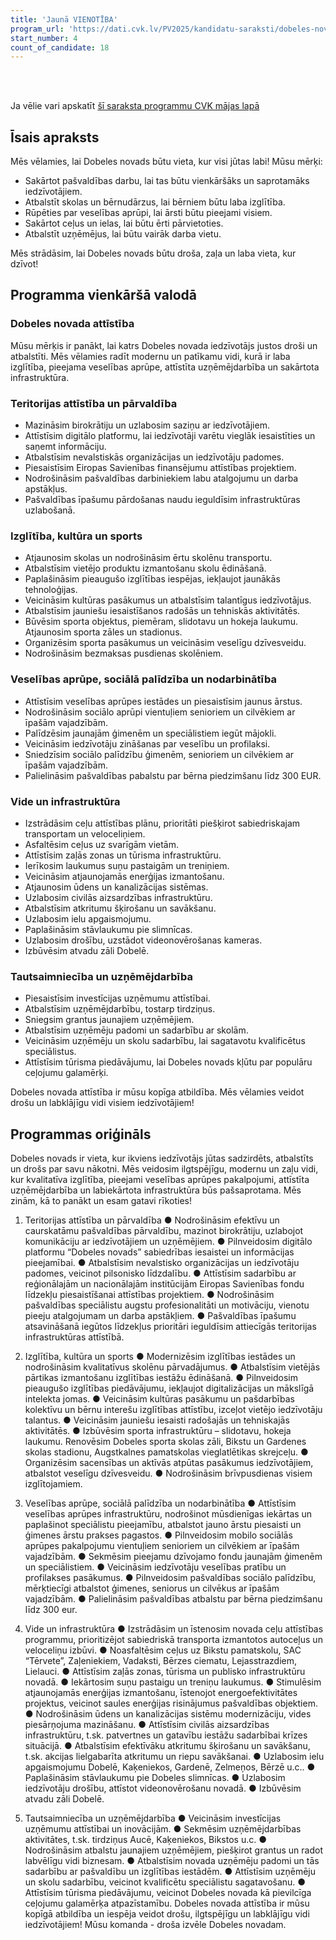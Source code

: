 ```yaml
---
title: 'Jaunā VIENOTĪBA'
program_url: 'https://dati.cvk.lv/PV2025/kandidatu-saraksti/dobeles-novads/jauna-vienotiba'
start_number: 4
count_of_candidate: 18
---
```



<Badge text="Efektīva pārvaldība" variant="note" size="small" /> <Badge text="Kvalitatīva izglītība" variant="note" size="small" /> <Badge text="Veselības aprūpes pieejamība" variant="note" size="small" /> <Badge text="Infrastruktūras attīstība" variant="note" size="small" /> <Badge text="Uzņēmējdarbības atbalsts" variant="note" size="small" />

<br/><br/> 

<Card title='Šis ir mākslīga intelekta ģenerēts apraksts' icon='starlight'>
    Ja vēlie vari apskatīt <a href={frontmatter.program_url} target='_blank'>šī saraksta programmu CVK mājas lapā</a>
    </Card>

## Īsais apraksts

Mēs vēlamies, lai Dobeles novads būtu vieta, kur visi jūtas labi! Mūsu mērķi:

*   Sakārtot pašvaldības darbu, lai tas būtu vienkāršāks un saprotamāks iedzīvotājiem.
*   Atbalstīt skolas un bērnudārzus, lai bērniem būtu laba izglītība.
*   Rūpēties par veselības aprūpi, lai ārsti būtu pieejami visiem.
*   Sakārtot ceļus un ielas, lai būtu ērti pārvietoties.
*   Atbalstīt uzņēmējus, lai būtu vairāk darba vietu.

Mēs strādāsim, lai Dobeles novads būtu droša, zaļa un laba vieta, kur dzīvot!

## Programma vienkāršā valodā

### Dobeles novada attīstība

Mūsu mērķis ir panākt, lai katrs Dobeles novada iedzīvotājs justos droši un atbalstīti. Mēs vēlamies radīt modernu un patīkamu vidi, kurā ir laba izglītība, pieejama veselības aprūpe, attīstīta uzņēmējdarbība un sakārtota infrastruktūra.

### Teritorijas attīstība un pārvaldība

*   Mazināsim birokrātiju un uzlabosim saziņu ar iedzīvotājiem.
*   Attīstīsim digitālo platformu, lai iedzīvotāji varētu vieglāk iesaistīties un saņemt informāciju.
*   Atbalstīsim nevalstiskās organizācijas un iedzīvotāju padomes.
*   Piesaistīsim Eiropas Savienības finansējumu attīstības projektiem.
*   Nodrošināsim pašvaldības darbiniekiem labu atalgojumu un darba apstākļus.
*   Pašvaldības īpašumu pārdošanas naudu ieguldīsim infrastruktūras uzlabošanā.

### Izglītība, kultūra un sports

*   Atjaunosim skolas un nodrošināsim ērtu skolēnu transportu.
*   Atbalstīsim vietējo produktu izmantošanu skolu ēdināšanā.
*   Paplašināsim pieaugušo izglītības iespējas, iekļaujot jaunākās tehnoloģijas.
*   Veicināsim kultūras pasākumus un atbalstīsim talantīgus iedzīvotājus.
*   Atbalstīsim jauniešu iesaistīšanos radošās un tehniskās aktivitātēs.
*   Būvēsim sporta objektus, piemēram, slidotavu un hokeja laukumu. Atjaunosim sporta zāles un stadionus.
*   Organizēsim sporta pasākumus un veicināsim veselīgu dzīvesveidu.
*   Nodrošināsim bezmaksas pusdienas skolēniem.

### Veselības aprūpe, sociālā palīdzība un nodarbinātība

*   Attīstīsim veselības aprūpes iestādes un piesaistīsim jaunus ārstus.
*   Nodrošināsim sociālo aprūpi vientuļiem senioriem un cilvēkiem ar īpašām vajadzībām.
*   Palīdzēsim jaunajām ģimenēm un speciālistiem iegūt mājokli.
*   Veicināsim iedzīvotāju zināšanas par veselību un profilaksi.
*   Sniedzīsim sociālo palīdzību ģimenēm, senioriem un cilvēkiem ar īpašām vajadzībām.
*   Palielināsim pašvaldības pabalstu par bērna piedzimšanu līdz 300 EUR.

### Vide un infrastruktūra

*   Izstrādāsim ceļu attīstības plānu, prioritāti piešķirot sabiedriskajam transportam un veloceliņiem.
*   Asfaltēsim ceļus uz svarīgām vietām.
*   Attīstīsim zaļās zonas un tūrisma infrastruktūru.
*   Ierīkosim laukumus suņu pastaigām un treniņiem.
*   Veicināsim atjaunojamās enerģijas izmantošanu.
*   Atjaunosim ūdens un kanalizācijas sistēmas.
*   Uzlabosim civilās aizsardzības infrastruktūru.
*   Atbalstīsim atkritumu šķirošanu un savākšanu.
*   Uzlabosim ielu apgaismojumu.
*   Paplašināsim stāvlaukumu pie slimnīcas.
*   Uzlabosim drošību, uzstādot videonovērošanas kameras.
*   Izbūvēsim atvadu zāli Dobelē.

### Tautsaimniecība un uzņēmējdarbība

*   Piesaistīsim investīcijas uzņēmumu attīstībai.
*   Atbalstīsim uzņēmējdarbību, tostarp tirdziņus.
*   Sniegsim grantus jaunajiem uzņēmējiem.
*   Atbalstīsim uzņēmēju padomi un sadarbību ar skolām.
*   Veicināsim uzņēmēju un skolu sadarbību, lai sagatavotu kvalificētus speciālistus.
*   Attīstīsim tūrisma piedāvājumu, lai Dobeles novads kļūtu par populāru ceļojumu galamērķi.

Dobeles novada attīstība ir mūsu kopīga atbildība. Mēs vēlamies veidot drošu un labklājīgu vidi visiem iedzīvotājiem!

## Programmas oriģināls

Dobeles novads ir vieta, kur ikviens iedzīvotājs jūtas sadzirdēts, atbalstīts un drošs par savu nākotni. Mēs veidosim ilgtspējīgu, modernu un zaļu vidi, kur kvalitatīva izglītība, pieejami veselības aprūpes pakalpojumi, attīstīta uzņēmējdarbība un labiekārtota infrastruktūra būs pašsaprotama. Mēs zinām, kā to panākt un esam gatavi rīkoties!
1. Teritorijas attīstība un pārvaldība
● Nodrošināsim efektīvu un caurskatāmu pašvaldības pārvaldību, mazinot birokrātiju, uzlabojot komunikāciju ar iedzīvotājiem un uzņēmējiem.
● Pilnveidosim digitālo platformu “Dobeles novads” sabiedrības iesaistei un informācijas pieejamībai.
● Atbalstīsim nevalstisko organizācijas un iedzīvotāju padomes, veicinot pilsonisko līdzdalību.
● Attīstīsim sadarbību ar reģionālajām un nacionālajām institūcijām Eiropas Savienības fondu līdzekļu piesaistīšanai attīstības projektiem.
● Nodrošināsim pašvaldības speciālistu augstu profesionalitāti un motivāciju, vienotu pieeju atalgojumam un darba apstākļiem.
● Pašvaldības īpašumu atsavināšanā iegūtos līdzekļus prioritāri ieguldīsim attiecīgās teritorijas infrastruktūras attīstībā.
2. Izglītība, kultūra un sports
● Modernizēsim izglītības iestādes un nodrošināsim kvalitatīvus skolēnu pārvadājumus.
● Atbalstīsim vietējās pārtikas izmantošanu izglītības iestāžu ēdināšanā.
● Pilnveidosim pieaugušo izglītības piedāvājumu, iekļaujot digitalizācijas un mākslīgā intelekta jomas.
● Veicināsim kultūras pasākumu un pašdarbības kolektīvu un bērnu interešu izglītības attīstību, izceļot vietējo iedzīvotāju talantus.
● Veicināsim jauniešu iesaisti radošajās un tehniskajās aktivitātēs.
● Izbūvēsim sporta infrastruktūru – slidotavu, hokeja laukumu. Renovēsim Dobeles sporta skolas zāli, Bikstu un Gardenes skolas stadionu, Augstkalnes pamatskolas vieglatlētikas skrejceļu.
● Organizēsim sacensības un aktīvās atpūtas pasākumus iedzīvotājiem, atbalstot veselīgu dzīvesveidu.
● Nodrošināsim brīvpusdienas visiem izglītojamiem.

3. Veselības aprūpe, sociālā palīdzība un nodarbinātība
● Attīstīsim veselības aprūpes infrastruktūru, nodrošinot mūsdienīgas iekārtas un paplašinot speciālistu pieejamību, atbalstot jauno ārstu piesaisti un ģimenes ārstu prakses pagastos.
● Pilnveidosim mobilo sociālās aprūpes pakalpojumu vientuļiem senioriem un cilvēkiem ar īpašām vajadzībām.
● Sekmēsim pieejamu dzīvojamo fondu jaunajām ģimenēm un speciālistiem.
● Veicināsim iedzīvotāju veselības pratību un profilakses pasākumus.
● Pilnveidosim pašvaldības sociālo palīdzību, mērķtiecīgi atbalstot ģimenes, seniorus un cilvēkus ar īpašām vajadzībām.
● Palielināsim pašvaldības atbalstu par bērna piedzimšanu līdz 300 eur.
4. Vide un infrastruktūra
● Izstrādāsim un īstenosim novada ceļu attīstības programmu, prioritizējot sabiedriskā transporta izmantotos autoceļus un veloceliņu izbūvi.
● Noasfaltēsim ceļus uz Bikstu pamatskolu, SAC “Tērvete”, Zaļeniekiem, Vadaksti, Bērzes ciematu, Lejasstrazdiem, Lielauci.
● Attīstīsim zaļās zonas, tūrisma un publisko infrastruktūru novadā.
● Iekārtosim suņu pastaigu un treniņu laukumus.
● Stimulēsim atjaunojamās enerģijas izmantošanu, īstenojot energoefektivitātes projektus, veicinot saules enerģijas risinājumus pašvaldības objektiem.
● Nodrošināsim ūdens un kanalizācijas sistēmu modernizāciju, vides piesārņojuma mazināšanu.
● Attīstīsim civilās aizsardzības infrastruktūru, t.sk. patvertnes un gatavību iestāžu sadarbībai krīzes situācijā.
● Atbalstīsim efektīvāku atkritumu šķirošanu un savākšanu, t.sk. akcijas lielgabarīta atkritumu un riepu savākšanai.
● Uzlabosim ielu apgaismojumu Dobelē, Kaķeniekos, Gardenē, Zelmeņos, Bērzē u.c..
● Paplašināsim stāvlaukumu pie Dobeles slimnīcas.
● Uzlabosim iedzīvotāju drošību, attīstot videonovērošanu novadā.
● Izbūvēsim atvadu zāli Dobelē.
5. Tautsaimniecība un uzņēmējdarbība
● Veicināsim investīcijas uzņēmumu attīstībai un inovācijām.
● Sekmēsim uzņēmējdarbības aktivitātes, t.sk. tirdziņus Aucē, Kaķeniekos, Bikstos u.c.
● Nodrošināsim atbalstu jaunajiem uzņēmējiem, piešķirot grantus un radot labvēlīgu vidi biznesam.
● Atbalstīsim novada uzņēmēju padomi un tās sadarbību ar pašvaldību un izglītības iestādēm.
● Attīstīsim uzņēmēju un skolu sadarbību, veicinot kvalificētu speciālistu sagatavošanu.
● Attīstīsim tūrisma piedāvājumu, veicinot Dobeles novada kā pievilcīga ceļojumu galamērķa atpazīstamību.
Dobeles novada attīstība ir mūsu kopīgā atbildība un iespēja veidot drošu, ilgtspējīgu un labklājīgu vidi iedzīvotājiem! Mūsu komanda - droša izvēle Dobeles novadam.
